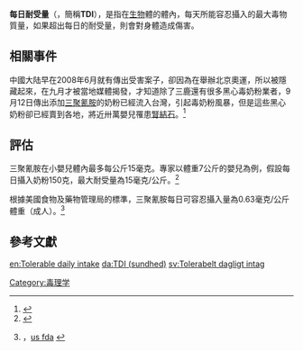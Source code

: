 {{Medical small}}
'''每日耐受量'''（{{lang-en|'''Tolerable Daily Intake'''}}，簡稱'''TDI'''），是指在[[生物|生物]]體的體內，每天所能容忍攝入的最大毒物質量，如果超出每日的耐受量，則會對身體造成傷害。

==相關事件==
中國大陆早在2008年6月就有傳出受害案子，卻因為在舉辦北京奧運，所以被隱藏起來，在九月才被當地媒體揭發，才知道除了三鹿還有很多黑心毒奶粉業者，9月12日傳出添加[[三聚氰胺|三聚氰胺]]的奶粉已經流入台灣，引起毒奶粉風暴，但是這些黑心奶粉卻已經賣到各地，將近卅萬嬰兒罹患[[腎結石|腎結石]]。<ref name=libertytimes-20081231-7 >{{cite web | language= zh-tw | publisher= [[自由時報|自由時報]] | work= 自由電子報 | title= 《2008重大新聞回顧》中國毒奶粉 禍害全世界 | url= http://www.libertytimes.com.tw/2008/new/dec/31/today-specialreport7.htm | author= 王昶閔 | date= 2008-12-31 | access-date= 2010-06-13 | archive-date= 2014-03-22 | archive-url= https://web.archive.org/web/20140322021212/http://www.libertytimes.com.tw/2008/new/dec/31/today-specialreport7.htm | dead-url= no }}</ref>

==評估==
三聚氰胺在小嬰兒體內最多每公斤15毫克。專家以體重7公斤的嬰兒為例，假設每日攝入奶粉150克，最大耐受量為15毫克/公斤。<ref name=scitech-people>{{cite web| language=zh-cn| publisher=人民網| title=人體對三聚氰胺耐受標準| url=http://www.abc-residue.com/tcn/information_2008_10_28_01.htm| author=張文君| date=2008-10-28| archiveurl=https://web.archive.org/web/20140322050925/http://www.abc-residue.com/tcn/information_2008_10_28_01.htm| archivedate=2014-03-22| deadurl=yes}}</ref>

根據美國食物及藥物管理局的標準，三聚氰胺每日可容忍攝入量為0.63毫克/公斤體重（成人）。<ref name=melamra>{{cite web | language= | publisher= | title=Interim Melamine and Analogues Safety/Risk Assessment | url=http://www.cfsan.fda.gov/~dms/melamra.html | author= | date=2007-05-25 | accessdate=2008-09-05 | archive-date=2007-12-16 | archive-url=https://web.archive.org/web/20071216000052/http://www.cfsan.fda.gov/~dms/melamra.html | dead-url=no }}，[http://www.fda.gov/Food/FoodborneIllnessContaminants/ChemicalContaminants/ucm164522.htm us fda] {{Wayback|url=http://www.fda.gov/Food/FoodborneIllnessContaminants/ChemicalContaminants/ucm164522.htm |date=20140322050328 }}</ref>

==參考文獻==
{{reflist}}

{{化学小作品}}

[[Category:毒理学|Category:毒理学]]
[[en:Tolerable_daily_intake|en:Tolerable daily intake]]
[[da:TDI_(sundhed)|da:TDI (sundhed)]]
[[sv:Tolerabelt_dagligt_intag|sv:Tolerabelt dagligt intag]]